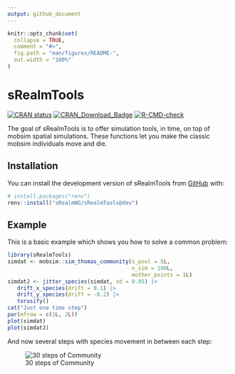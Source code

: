```yaml
---
output: github_document
---
```


<!-- README.md is generated from README.Rmd. Please edit that file -->

  
```r
knitr::opts_chunk$set(
  collapse = TRUE,
  comment = "#>",
  fig.path = "man/figures/README-",
  out.width = "100%"
)
```

# sRealmTools

<!-- badges: start -->
 [![CRAN status](https://www.r-pkg.org/badges/version/sRealmTools)](https://CRAN.R-project.org/package=sRealmTools)
 [![CRAN_Download_Badge](http://cranlogs.r-pkg.org/badges/sRealmTools)](https://cran.r-project.org/package=sRealmTools)
[![R-CMD-check](https://github.com/sRealmWG/sRealmTools/actions/workflows/R-CMD-check.yaml/badge.svg)](https://github.com/sRealmWG/sRealmTools/actions/workflows/R-CMD-check.yaml)
<!-- badges: end -->

The goal of sRealmTools is to offer simulation tools, in time, on top of mobsim
spatial simulations. These functions let you make the classic mobsim individuals
move and die.

## Installation

You can install the development version of sRealmTools from [GitHub](https://github.com/) with:

``` r
# install.packages("renv")
renv::install("sRealmWG/sRealmTools@dev")
```

## Example
This is a basic example which shows you how to solve a common problem:

```r
library(sRealmTools)
simdat <- mobsim::sim_thomas_community(s_pool = 5L,
                                       n_sim = 100L,
                                       mother_points = 1L)
simdatJ <- jitter_species(simdat, sd = 0.05) |> 
   drift_x_species(drift = 0.1) |> 
   drift_y_species(drift = -0.2) |> 
   torusify()
cat("Just one time step")
par(mfrow = c(1L, 2L))
plot(simdat)
plot(simdatJ)
```
And now several steps with species movement in between each step:

![30 steps of Community](./inst/LNFUA1284L_jittering.gif)
